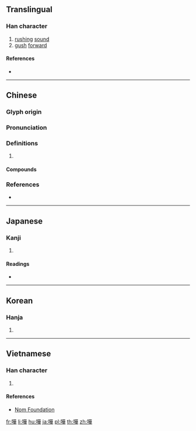 {{also|哗|譁}}
==Translingual==

===Han character===
{{Han char|rn=30|rad=口|as=10|sn=13|four=64054|canj=RTMJ|ids=⿰口華}}

# [[rush]]ing [[sound]]
# [[gush]] [[forward]]

====References====
* {{Han ref|kx=0206.210|dkj=04235|hdz=10665.050|uh=5629|ud=22057|bh=BC4D|bd=48205}}

----

==Chinese==
{{zh-forms|s=哗}}

===Glyph origin===
{{Han etym}}

===Pronunciation===
{{zh-pron
|m=huá
|c=jip6,waa4,waa1,faa1
|mn=hōa
|oc=y
|cat=
}}

===Definitions===
{{zh-hanzi}}

# {{rfdef|zh}}

====Compounds====
{{zh-der|嘩啦|嘩啦啦|嘩喇喇|白嘩嘩|稀里嘩啦}}

===References===
* {{R:yue:Hanzi}}

----

==Japanese==

===Kanji===
{{ja-kanji|grade=n|rs=口10}}

# {{defn|lang=ja|sort=口10}}

====Readings====
* {{ja-readings|on=[[か]] (ka), [[け]] (ke)|kun=[[あきら]] (akira)}}

----

==Korean==

===Hanja===
{{ko-hanja|hangeul=화|rv=hwa|mr=hwa}}

# {{defn|lang=ko|sort=口10}}

----

==Vietnamese==

===Han character===
{{vi-hantu|[[hoa]]|rs=口10}}

# {{defn|lang=vi|sort=口10}}

====References====
* [http://nomfoundation.org/common/nom_details.php?codepoint=5629 Nom Foundation]

[[fr:嘩]]
[[li:嘩]]
[[hu:嘩]]
[[ja:嘩]]
[[pl:嘩]]
[[th:嘩]]
[[zh:嘩]]